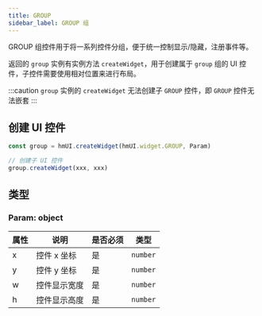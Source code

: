 ```yaml
---
title: GROUP
sidebar_label: GROUP 组
---
```


GROUP 组控件用于将一系列控件分组，便于统一控制显示/隐藏，注册事件等。

返回的 `group` 实例有实例方法 `createWidget`，用于创建属于 `group` 组的 UI 控件，子控件需要使用相对位置来进行布局。

:::caution
`group` 实例的 `createWidget` 无法创建子 `GROUP` 控件，即 `GROUP` 控件无法嵌套
:::

## 创建 UI 控件

```js
const group = hmUI.createWidget(hmUI.widget.GROUP, Param)

// 创建子 UI 控件
group.createWidget(xxx, xxx)
```

## 类型

### Param: object

| 属性 | 说明              | 是否必须 | 类型     |
| ---- | ----------------- | -------- | -------- |
| x    | 控件 x 坐标 | 是       | `number` |
| y    | 控件 y 坐标       | 是       | `number` |
| w    | 控件显示宽度      | 是       | `number` |
| h    | 控件显示高度      | 是       | `number` |
